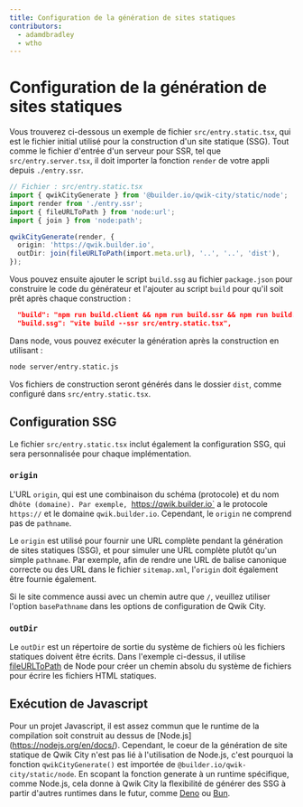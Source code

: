 ```yaml
---
title: Configuration de la génération de sites statiques
contributors:
  - adamdbradley
  - wtho
---
```


# Configuration de la génération de sites statiques

Vous trouverez ci-dessous un exemple de fichier `src/entry.static.tsx`, qui est le fichier initial utilisé pour la construction d'un site statique (SSG). Tout comme le fichier d'entrée d'un serveur pour SSR, tel que `src/entry.server.tsx`, il doit importer la fonction `render` de votre appli depuis `./entry.ssr`.

```typescript
// Fichier : src/entry.static.tsx
import { qwikCityGenerate } from '@builder.io/qwik-city/static/node';
import render from './entry.ssr';
import { fileURLToPath } from 'node:url';
import { join } from 'node:path';

qwikCityGenerate(render, {
  origin: 'https://qwik.builder.io',
  outDir: join(fileURLToPath(import.meta.url), '..', '..', 'dist'),
});
```

Vous pouvez ensuite ajouter le script `build.ssg` au fichier `package.json` pour construire le code du générateur et l'ajouter au script `build` pour qu'il soit prêt après chaque construction :

```json
  "build": "npm run build.client && npm run build.ssr && npm run build.ssg",
  "build.ssg": "vite build --ssr src/entry.static.tsx",
```

Dans node, vous pouvez exécuter la génération après la construction en utilisant :
```bash
node server/entry.static.js
```

Vos fichiers de construction seront générés dans le dossier `dist`, comme configuré dans `src/entry.static.tsx`.

## Configuration SSG

Le fichier `src/entry.static.tsx` inclut également la configuration SSG, qui sera personnalisée pour chaque implémentation.

### `origin`

L'URL `origin`, qui est une combinaison du schéma (protocole) et du nom d`hôte (domaine).
Par exemple, `https://qwik.builder.io` a le protocole `https://` et le domaine `qwik.builder.io`.
Cependant, le `origin` ne comprend pas de `pathname`.

Le `origin` est utilisé pour fournir une URL complète pendant la génération de sites statiques (SSG), et pour
simuler une URL complète plutôt qu'un simple `pathname`. Par exemple, afin de
rendre une URL de balise canonique correcte ou des URL dans le fichier `sitemap.xml`, l'`origin` doit également
être fournie également.

Si le site commence aussi avec un chemin autre que `/`, veuillez utiliser l'option `basePathname`
dans les options de configuration de Qwik City.

### `outDir`

Le `outDir` est un répertoire de sortie du système de fichiers où les fichiers statiques doivent être écrits. Dans l'exemple ci-dessus, il utilise [fileURLToPath](https://nodejs.org/api/url.html#urlfileurltopathurl) de Node pour créer un chemin absolu du système de fichiers pour écrire les fichiers HTML statiques.

## Exécution de Javascript

Pour un projet Javascript, il est assez commun que le runtime de la compilation soit construit au dessus de [Node.js] (https://nodejs.org/en/docs/). Cependant, le coeur de la génération de site statique de Qwik City n'est pas lié à l'utilisation de Node.js, c'est pourquoi la fonction `qwikCityGenerate()` est importée de `@builder.io/qwik-city/static/node`. En scopant la fonction generate à un runtime spécifique, comme Node.js, cela donne à Qwik City la flexibilité de générer des SSG à partir d'autres runtimes dans le futur, comme [Deno](https://deno.land/) ou [Bun](https://bun.sh/).
